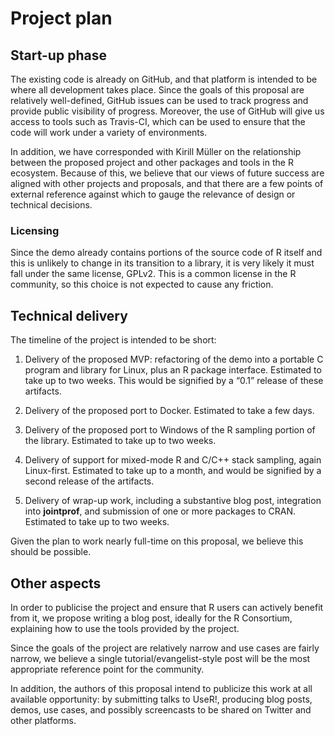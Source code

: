 # Project plan

## Start-up phase
<!--
Covering the planning phase, this section should provide a relatively detailed plan of how work will start on the project. This section is important because projects need to get up and running quickly.


 - [ ] Setting up collaboration platform inc. code for contributors etc.
 - [ ] Licence decisions
 - [ ] Reporting framework
-->

The existing code is already on GitHub, and that platform is intended to be
where all development takes place. Since the goals of this proposal are
relatively well-defined, GitHub issues can be used to track progress and provide
public visibility of progress. Moreover, the use of GitHub will give us access
to tools such as Travis-CI, which can be used to ensure that the code will work
under a variety of environments.

In addition, we have corresponded with Kirill Müller on the relationship between
the proposed project and other packages and tools in the R ecosystem. Because of
this, we believe that our views of future success are aligned with other
projects and proposals, and that there are a few points of external reference
against which to gauge the relevance of design or technical decisions.

### Licensing

Since the demo already contains portions of the source code of R itself and this
is unlikely to change in its transition to a library, it is very likely it must
fall under the same license, GPLv2. This is a common license in the R community,
so this choice is not expected to cause any friction.

## Technical delivery
<!--
Covering the actual delivery of the project this section should provide at least a high-level the implementation. 

Including target dates is really important as you need to be committed and the ISC need to have a means of tracking delivery
-->

The timeline of the project is intended to be short:

1. Delivery of the proposed MVP: refactoring of the demo into a portable C
   program and library for Linux, plus an R package interface. Estimated to take
   up to two weeks. This would be signified by a "0.1" release of these
   artifacts.

2. Delivery of the proposed port to Docker. Estimated to take a few days.

3. Delivery of the proposed port to Windows of the R sampling portion of the
   library. Estimated to take up to two weeks.

4. Delivery of support for mixed-mode R and C/C++ stack sampling, again
   Linux-first. Estimated to take up to a month, and would be signified by a
   second release of the artifacts.

5. Delivery of wrap-up work, including a substantive blog post, integration into
   **jointprof**, and submission of one or more packages to CRAN. Estimated to
   take up to two weeks.

Given the plan to work nearly full-time on this proposal, we believe this should
be possible.

## Other aspects
<!--
Covering non-technical activities like on-going publicity, paper preparation, discussion groups etc. that might be required to facilitate successful delivery of the project.

 - [ ] Announcement post
 - [ ] Delivery blog post
 - [ ] Twitter
 - [ ] UseR!
 - [ ] ISC meetings
-->

In order to publicise the project and ensure that R users can actively benefit
from it, we propose writing a blog post, ideally for the R Consortium,
explaining how to use the tools provided by the project.

Since the goals of the project are relatively narrow and use cases are fairly
narrow, we believe a single tutorial/evangelist-style post will be the most
appropriate reference point for the community.

In addition, the authors of this proposal intend to publicize this work at all
available opportunity: by submitting talks to UseR!, producing blog posts,
demos, use cases, and possibly screencasts to be shared on Twitter and other
platforms.
